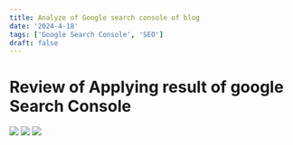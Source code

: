 ```yaml
---
title: Analyze of Google search console of blog
date: '2024-4-18'
tags: ['Google Search Console', 'SEO']
draft: false
---
```


# Review of Applying result of google Search Console

![](../static/images/blog-analystics-1.jpeg)
![](../static/images/google-search-console-img-1.png)
![](../static/images/google-search-console-img-2.png)

